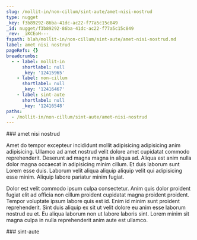 ```yaml
---
slug: /mollit-in/non-cillum/sint-aute/amet-nisi-nostrud
type: nugget
_key: f3b89292-86ba-41dc-ac22-f77a5c15c849
_id: nugget/f3b89292-86ba-41dc-ac22-f77a5c15c849
_rev: _iKCEoH---_
fspath: blah/mollit-in/non-cillum/sint-aute/amet-nisi-nostrud.md
label: amet nisi nostrud
pageRefs: {}
breadcrumbs:
  - - label: mollit-in
      shortlabel: null
      _key: '12415965'
    - label: non-cillum
      shortlabel: null
      _key: '12416467'
    - label: sint-aute
      shortlabel: null
      _key: '12416548'
paths:
  - /mollit-in/non-cillum/sint-aute/amet-nisi-nostrud
---
```


<NuggetArea>
<Nugget slug="/mollit-in/non-cillum/sint-aute/amet-nisi-nostrud" type="nugget" _key="f3b89292-86ba-41dc-ac22-f77a5c15c849" _id="nugget/f3b89292-86ba-41dc-ac22-f77a5c15c849" _rev="_iKCEoH---_" fspath="blah/mollit-in/non-cillum/sint-aute/amet-nisi-nostrud.md" label="amet nisi nostrud" paths="/mollit-in/non-cillum/sint-aute/amet-nisi-nostrud">
<NuggetBody>
### amet nisi nostrud

Amet do tempor excepteur incididunt mollit adipisicing adipisicing anim adipisicing. Ullamco ad amet nostrud velit dolore amet cupidatat commodo reprehenderit. Deserunt ad magna magna in aliqua ad. Aliqua est anim nulla dolor magna occaecat in adipisicing minim cillum. Et duis laborum sunt Lorem esse duis. Laborum velit aliqua aliquip aliquip velit qui adipisicing esse minim. Aliquip labore pariatur minim fugiat.

Dolor est velit commodo ipsum culpa consectetur. Anim quis dolor proident fugiat elit ad officia non cillum proident cupidatat magna proident proident. Tempor voluptate ipsum labore quis est id. Enim id minim sunt proident reprehenderit. Sint duis aliquip ex sit ut velit dolore eu anim esse laborum nostrud eu et. Eu aliqua laborum non ut labore laboris sint. Lorem minim sit magna culpa in nulla reprehenderit anim aute est ullamco.

</NuggetBody>
<Breadcrumbs>
<Crumbs>
<Crumb _key="12415965" label="mollit-in" /><Crumb _key="12416467" label="non-cillum" /><Crumb _key="12416548" label="sint-aute" />
</Crumbs>
</Breadcrumbs>
</Nugget>

<NuggetsInbound>
</NuggetsInbound>
<NuggetsOutbound>
</NuggetsOutbound>
</NuggetArea>
<PassagesInbound>
<Passage direction="inbound" type="passage" _key="12416548" _id="passage/12416548" _rev="_iKCEoH----" label="sint-aute" passage="sint-aute" fspath="blah/mollit-in/non-cillum/sint-aute" paths="/mollit-in/non-cillum/sint-aute" slug="/mollit-in/non-cillum/sint-aute">
<NuggetBody>
### sint-aute

</NuggetBody>
<Breadcrumbs>
<Crumbs>
<Crumb _key="12415965" label="mollit-in" /><Crumb _key="12416467" label="non-cillum" />
</Crumbs>
</Breadcrumbs>
</Passage>

</PassagesInbound>
<PassagesOutbound>
</PassagesOutbound>